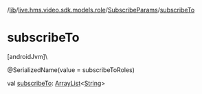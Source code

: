 /[lib](/api-reference/android/v2/home/content)/[live.hms.video.sdk.models.role](../index)/[SubscribeParams](index)/[subscribeTo](subscribe-to)

# subscribeTo

[androidJvm]\

@SerializedName(value = subscribeToRoles)

val [subscribeTo](subscribe-to): [ArrayList](https://developer.android.com/reference/kotlin/java/util/ArrayList.html)<[String](https://kotlinlang.org/api/latest/jvm/stdlib/kotlin/-string/index.html)>
